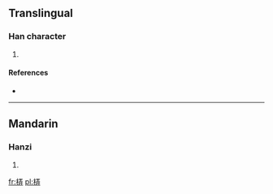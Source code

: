 ==Translingual==

===Han character===
{{Han char|rn=75|rad=木|as=07|sn=11|four=4194<sub>1</sub>|canj=木一土廿 (DMGT)}}

# {{defn|Han|sort=木07}}

====References====
* {{Han ref|kx=0528.120|dkj=14832|dj=0917.020|hdz=21209.050|uh=6887|ud=26759|bh=D5B1|bd=54705}}

----

==Mandarin==

===Hanzi===
{{cmn-hanzi|pin=[[lòng]] ([[long4]])|wg=lung<sup>4</sup>}}

# {{defn|lang=cmn|sort=木07}}

[[fr:梇]]
[[pl:梇]]
